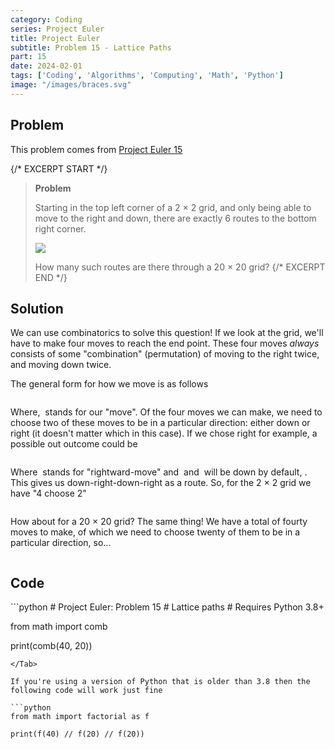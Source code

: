 ```yaml
---
category: Coding
series: Project Euler
title: Project Euler
subtitle: Problem 15 - Lattice Paths
part: 15
date: 2024-02-01
tags: ['Coding', 'Algorithms', 'Computing', 'Math', 'Python']
image: "/images/braces.svg"
---
```


## Problem

This problem comes from [Project Euler 15](https://projecteuler.net/problem=15)

{/* EXCERPT START */}
> **Problem**
>
> Starting in the top left corner of a 2 × 2 grid, and only being able to move to the right and down, there are exactly 6  routes to the bottom right corner.
>
> <img class="mx-auto invert" src="/images/posts/project-euler/problem15.png" />
>
> How many such routes are there through a 20 × 20 grid?
{/* EXCERPT END */}

## Solution

We can use combinatorics to solve this question! If we look at the grid, we'll have to make four moves to reach the end point. These four moves *always* consists of some "combination" (permutation) of moving to the right twice, and moving down twice.

The general form for how we move is as follows

<Math inline="false" equation=" M_1 M_2 M_3 M_4 "/>

Where, <Math equation="M_n" /> stands for our "move". Of the four moves we can make, we need to choose two of these moves to be in a particular direction: either down or right (it doesn't matter which in this case). If we chose right for example, a possible out outcome could be

<Math inline="false" equation=" M_1 R M_2 R "/>

Where <Math equation=" R" /> stands for "rightward-move" and <Math equation=" M_1 " /> and <Math equation="M_2" /> will be down by default, . This gives us down-right-down-right as a route. So, for the 2 × 2 grid we have "4 choose 2"

<Math inline="false" equation=" \binom{4}{2}= 6 "/>

How about for a 20 × 20 grid? The same thing! We have a total of fourty moves to make, of which we need to choose twenty of them to be in a particular direction, so...

<Math inline="false" equation=" \binom{40}{20} = 137 846 528 820 "/>

## Code

<Tab url="https://github.com/zlaast/Project-Euler/blob/main/Problems%20%5B1-100)/problem15.py" tab="problem15.py">
```python
# Project Euler: Problem 15
# Lattice paths
# Requires Python 3.8+

from math import comb

print(comb(40, 20))
```
</Tab>

If you're using a version of Python that is older than 3.8 then the following code will work just fine

```python
from math import factorial as f

print(f(40) // f(20) // f(20))
```
